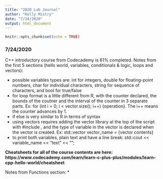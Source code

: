 ```yaml
---
title: "2020 Lab Journal"
author: "Kelly Mistry"
date: "7/24/2020"
output: html_document
---
```


```r
knitr::opts_chunk$set(echo = TRUE)
```


### 7/24/2020 

C++ introductory course from Codecademy is 61% completed. Notes from the first 5 sections (hello world, variables, conditionals & logic, loops and vectors):

* possible variables types are: int for integers, double for floating-point numbers, char for individual characters, string for sequence of characters, and bool for true/false
* for loop format is a little different from R, with the counter declared, the bounds of the coutner and the interval of the counter in 3 separate parts. Ex: for (int i = 0; i < vector.size(); i++) {operation}. The i++ means the counter advances by 1. 
* if else is very similar to R in terms of syntax
* using vectors requires adding the vector library at the top of the script with #include <vector>, and the type of variable in the vector is declared when the vector is created. Ex: std::vector<int> vector_name = {vector contents}
* to print both variables, plain text and have a line break: std::cout << variable_name << "text" << "\n"; 

**Cheatsheets for all of the course contents are here: https://www.codecademy.com/learn/learn-c-plus-plus/modules/learn-cpp-hello-world/cheatsheet**

Notes from Functions section:
* 

